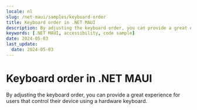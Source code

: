 ```yaml
---
locale: nl
slug: /net-maui/samples/keyboard-order
title: Keyboard order in .NET MAUI
description: By adjusting the keyboard order, you can provide a great experience for users that control their device using a hardware keyboard.
keywords: [.NET MAUI, accessibility, code sample]
date: 2024-05-03
last_update:
  date: 2024-05-03
---
```


# Keyboard order in .NET MAUI

By adjusting the keyboard order, you can provide a great experience for users that control their device using a hardware keyboard.

<CodeSample id="keyboard-order" platform="net-maui" locale="en"/>

